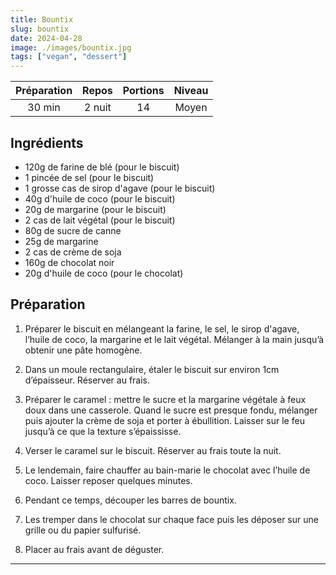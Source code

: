 ```yaml
---
title: Bountix
slug: bountix
date: 2024-04-28
image: ./images/bountix.jpg
tags: ["vegan", "dessert"]
---
```


| Préparation | Repos | Portions | Niveau |
| :-: | :-: | :-: | :-: |
| 30 min | 2 nuit | 14 | Moyen |

## Ingrédients
- <ListItem>120g de farine de blé (pour le biscuit)</ListItem>
- <ListItem>1 pincée de sel (pour le biscuit)</ListItem>
- <ListItem>1 grosse cas de sirop d'agave (pour le biscuit)</ListItem>
- <ListItem>40g d'huile de coco (pour le biscuit)</ListItem>
- <ListItem>20g de margarine (pour le biscuit)</ListItem>
- <ListItem>2 cas de lait végétal (pour le biscuit)</ListItem>
- <ListItem>80g de sucre de canne</ListItem>
- <ListItem>25g de margarine</ListItem>
- <ListItem>2 cas de crème de soja</ListItem>
- <ListItem>160g de chocolat noir</ListItem>
- <ListItem>20g d'huile de coco (pour le chocolat)</ListItem>

## Préparation

1. Préparer le biscuit en mélangeant la farine, le sel, le sirop d'agave, l’huile de coco, la margarine et le lait végétal. Mélanger à la main jusqu’à obtenir une pâte homogène.

2. Dans un moule rectangulaire, étaler le biscuit sur environ 1cm d’épaisseur. Réserver au frais.

3. Préparer le caramel : mettre le sucre et la margarine végétale à feux doux dans une casserole. Quand le sucre est presque fondu, mélanger puis ajouter la crème de soja et porter à ébullition. Laisser sur le feu jusqu’à ce que la texture s’épaississe.

4. Verser le caramel sur le biscuit. Réserver au frais toute la nuit.

5. Le lendemain, faire chauffer au bain-marie le chocolat avec l’huile de coco. Laisser reposer quelques minutes.

6. Pendant ce temps, découper les barres de bountix.

7. Les tremper dans le chocolat sur chaque face puis les déposer sur une grille ou du papier sulfurisé.

8. Placer au frais avant de déguster.

---
